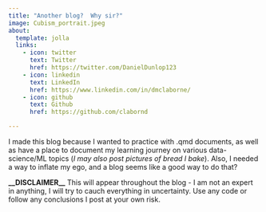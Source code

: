 ```yaml
---
title: "Another blog?  Why sir?"
image: Cubism_portrait.jpeg
about:
  template: jolla
  links:
    - icon: twitter
      text: Twitter
      href: https://twitter.com/DanielDunlop123
    - icon: linkedin
      text: LinkedIn
      href: https://www.linkedin.com/in/dmclaborne/
    - icon: github
      text: Github
      href: https://github.com/clabornd

---
```


I made this blog because I wanted to practice with .qmd documents, as well as have a place to document my learning journey on various data-science/ML topics (*I may also post pictures of bread I bake*).  Also, I needed a way to inflate my ego, and a blog seems like a good way to do that?

**\_\_DISCLAIMER\_\_** This will appear throughout the blog - I am not an expert in anything, I will try to cauch everything in uncertainty.  Use any code or follow any conclusions I post at your own risk.
